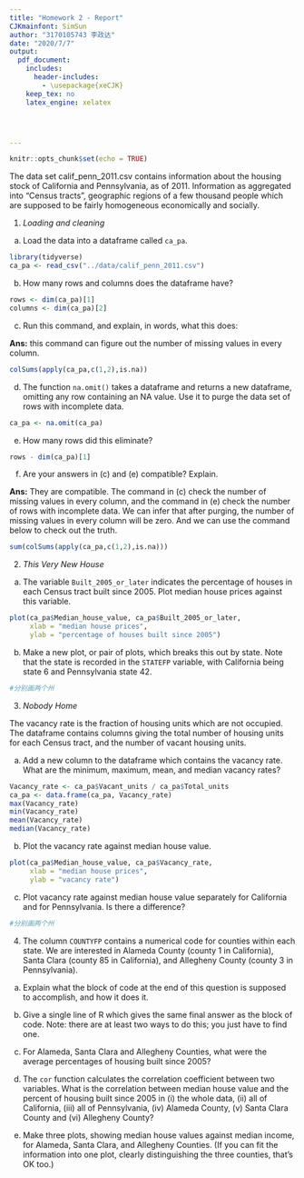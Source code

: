 ```yaml
---
title: "Homework 2 - Report"
CJKmainfont: SimSun
author: "3170105743 李政达"
date: "2020/7/7"
output:
  pdf_document:
    includes:
      header-includes:
        - \usepackage{xeCJK}
    keep_tex: no
    latex_engine: xelatex




---
```


```r
knitr::opts_chunk$set(echo = TRUE)
```

The data set calif_penn_2011.csv contains information about the housing stock of California and Pennsylvania, as of 2011.  Information as aggregated into "Census tracts", geographic regions of a few thousand people which are supposed to be fairly homogeneous economically and socially.

1. _Loading and cleaning_

a. Load the data into a dataframe called `ca_pa`.

```r
library(tidyverse)
ca_pa <- read_csv("../data/calif_penn_2011.csv")
```

b. How many rows and columns does the dataframe have?

```r
rows <- dim(ca_pa)[1]
columns <- dim(ca_pa)[2]
```

c. Run this command, and explain, in words, what this does:

**Ans:** this command can figure out the number of missing values in every column.

```r
colSums(apply(ca_pa,c(1,2),is.na))
```

d. The function `na.omit()` takes a dataframe and returns a new dataframe, omitting any row containing an NA value.  Use it to purge the data set of rows with incomplete data.

```r
ca_pa <- na.omit(ca_pa)
```

e. How many rows did this eliminate?

```r
rows - dim(ca_pa)[1]
```

f. Are your answers in (c) and (e) compatible? Explain.

**Ans:** They are compatible. The command in (c) check the number of missing values in every column, and the command in (e) check the number of rows with incomplete data. We can infer that after purging, the number of missing values in every column will be zero. And we can use the command below to check out the truth.

```r
sum(colSums(apply(ca_pa,c(1,2),is.na)))
```

2. _This Very New House_ 

a. The variable `Built_2005_or_later` indicates the percentage of houses in each Census tract built since 2005.  Plot median house prices against this variable.

```r
plot(ca_pa$Median_house_value, ca_pa$Built_2005_or_later,
     xlab = "median house prices",
     ylab = "percentage of houses built since 2005")
```

b. Make a new plot, or pair of plots, which breaks this out by state.  Note that the state is recorded in the `STATEFP` variable, with California being state 6 and Pennsylvania state 42.

```r
#分别画两个州
```

3. _Nobody Home_

The vacancy rate is the fraction of housing units which are not occupied.  The dataframe contains columns giving the total number of housing units for each Census tract, and the number of vacant housing units.  

a. Add a new column to the dataframe which contains the vacancy rate.  What are the minimum, maximum, mean, and median vacancy rates?

```r
Vacancy_rate <- ca_pa$Vacant_units / ca_pa$Total_units
ca_pa <- data.frame(ca_pa, Vacancy_rate)
max(Vacancy_rate)
min(Vacancy_rate)
mean(Vacancy_rate)
median(Vacancy_rate)
```

b. Plot the vacancy rate against median house value.

```r
plot(ca_pa$Median_house_value, ca_pa$Vacancy_rate,
     xlab = "median house prices",
     ylab = "vacancy rate")
```

c. Plot vacancy rate against median house value separately for California and for Pennsylvania.  Is there a difference?

```r
#分别画两个州
```

4. The column `COUNTYFP` contains a numerical code for counties within each state.  We are interested in Alameda County (county 1 in California), Santa Clara (county 85 in California), and Allegheny County (county 3 in Pennsylvania).

a. Explain what the block of code at the end of this question is supposed to accomplish, and how it does it.

b. Give a single line of R which gives the same final answer as the block of code.  Note: there are at least two ways to do this; you just have to find one.

c. For Alameda, Santa Clara and Allegheny Counties, what were the average percentages of housing built since 2005?

d. The `cor` function calculates the correlation coefficient between two variables.  What is the correlation between median house value and the percent of housing built since 2005 in (i) the whole data, (ii) all of California, (iii) all of Pennsylvania, (iv) Alameda County, (v) Santa Clara County and (vi) Allegheny County?

e. Make three plots, showing median house values against median income, for Alameda, Santa Clara, and Allegheny Counties.  (If you can fit the information into one plot, clearly distinguishing the three counties, that's OK too.)